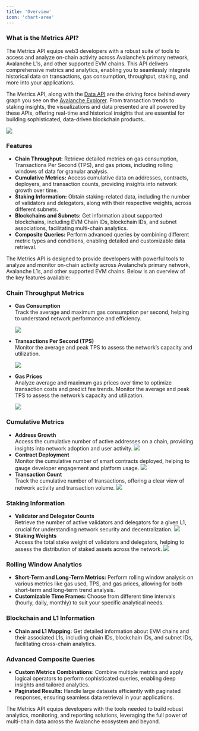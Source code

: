 ```yaml
---
title: 'Overview'
icon: 'chart-area'
---
```

### What is the Metrics API?

The Metrics API equips web3 developers with a robust suite of tools to access and analyze on-chain activity across Avalanche’s primary network, Avalanche L1s, and other supported EVM chains. This API delivers comprehensive metrics and analytics, enabling you to seamlessly integrate historical data on transactions, gas consumption, throughput, staking, and more into your applications.

The Metrics API, along with the [Data API](/data-api) are the driving force behind every graph you see on the [Avalanche Explorer](https://subnets.avax.network/stats/). From transaction trends to staking insights, the visualizations and data presented are all powered by these APIs, offering real-time and historical insights that are essential for building sophisticated, data-driven blockchain products..

<Frame>
  <img src="/images/avalanche-explorer.png" />
</Frame>

### Features
- **Chain Throughput:** Retrieve detailed metrics on gas consumption, Transactions Per Second (TPS), and gas prices, including rolling windows of data for granular analysis.
- **Cumulative Metrics:** Access cumulative data on addresses, contracts, deployers, and transaction counts, providing insights into network growth over time.
- **Staking Information:** Obtain staking-related data, including the number of validators and delegators, along with their respective weights, across different subnets.
- **Blockchains and Subnets:** Get information about supported blockchains, including EVM Chain IDs, blockchain IDs, and subnet associations, facilitating multi-chain analytics.
- **Composite Queries:** Perform advanced queries by combining different metric types and conditions, enabling detailed and customizable data retrieval.

The Metrics API is designed to provide developers with powerful tools to analyze and monitor on-chain activity across Avalanche’s primary network, Avalanche L1s, and other supported EVM chains. Below is an overview of the key features available:

### Chain Throughput Metrics
- **Gas Consumption** <br />
  Track the average and maximum gas consumption per second, helping to understand network performance and efficiency.
  <Frame>
    <img src="/images/gas-used.png" />
  </Frame>
- **Transactions Per Second (TPS)** <br />
  Monitor the average and peak TPS to assess the network’s capacity and utilization.
  <Frame>
    <img src="/images/tps.png" />
  </Frame>

- **Gas Prices** <br />
  Analyze average and maximum gas prices over time to optimize transaction costs and predict fee trends.
  Monitor the average and peak TPS to assess the network’s capacity and utilization.
  <Frame>
    <img src="/images/gas-price.png" />
  </Frame>

### Cumulative Metrics
- **Address Growth** <br />
  Access the cumulative number of active addresses on a chain, providing insights into network adoption and user activity.
  <Frame>
    <img src="/images/address-growth.png" />
  </Frame>
- **Contract Deployment** <br />
  Monitor the cumulative number of smart contracts deployed, helping to gauge developer engagement and platform usage.
  <Frame>
    <img src="/images/contracts-deployed.png" />
  </Frame>
- **Transaction Count** <br />
  Track the cumulative number of transactions, offering a clear view of network activity and transaction volume.
  <Frame>
    <img src="/images/transactions.png" />
  </Frame>

### Staking Information
- **Validator and Delegator Counts** <br />
  Retrieve the number of active validators and delegators for a given L1, crucial for understanding network security and decentralization.
  <Frame>
    <img src="/images/validator-count.png" />
  </Frame>
- **Staking Weights** <br />
  Access the total stake weight of validators and delegators, helping to assess the distribution of staked assets across the network.
  <Frame>
    <img src="/images/staking-weight.png" />
  </Frame>

### Rolling Window Analytics
- **Short-Term and Long-Term Metrics:** Perform rolling window analysis on various metrics like gas used, TPS, and gas prices, allowing for both short-term and long-term trend analysis.
- **Customizable Time Frames:** Choose from different time intervals (hourly, daily, monthly) to suit your specific analytical needs.

### Blockchain and L1 Information
- **Chain and L1 Mapping:** Get detailed information about EVM chains and their associated L1s, including chain IDs, blockchain IDs, and subnet IDs, facilitating cross-chain analytics.

### Advanced Composite Queries
- **Custom Metrics Combinations**: Combine multiple metrics and apply logical operators to perform sophisticated queries, enabling deep insights and tailored analytics.
- **Paginated Results:** Handle large datasets efficiently with paginated responses, ensuring seamless data retrieval in your applications.

The Metrics API equips developers with the tools needed to build robust analytics, monitoring, and reporting solutions, leveraging the full power of multi-chain data across the Avalanche ecosystem and beyond.
